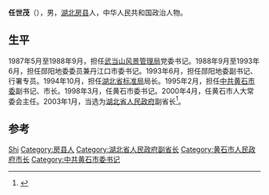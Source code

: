 '''任世茂'''（{{bd|1949年|10月||}}），男，[[湖北省|湖北]][[房县|房县]]人，中华人民共和国政治人物。

== 生平 ==
1987年5月至1988年9月，担任[[武当山风景管理局|武当山风景管理局]]党委书记。1988年9月至1993年6月，担任郧阳地委委员兼丹江口市委书记。1993年6月，担任郧阳地委副书记、行署专员。1994年10月，担任[[湖北省标准局|湖北省标准局]]局长。1995年2月，担任[[中共黄石市委|中共黄石市委]]副书记、市长。1998年3月，任黄石市委书记。2000年4月，任黄石市人大常委会主任。2003年1月，当选为[[湖北省人民政府|湖北省人民政府]]副省长<ref>{{cite news|title=湖北省副省长：任世茂|url=http://www.hb.xinhuanet.com/zhengwu/rsm.htm|accessdate=2015-03-19|newspaper=新华网|archive-date=2020-08-09|archive-url=https://web.archive.org/web/20200809152355/http://www.hb.xinhuanet.com/zhengwu/rsm.htm|dead-url=no}}</ref>。

==参考==
{{reflist}}

{{Authority control}}
{{DEFAULTSORT:Ren}}
[[Category:任姓|Shi]]
[[Category:房县人|Category:房县人]]
[[Category:湖北省人民政府副省长|Category:湖北省人民政府副省长]]
[[Category:黄石市人民政府市长|Category:黄石市人民政府市长]]
[[Category:中共黄石市委书记|Category:中共黄石市委书记]]

{{中国政治人物小作品}}